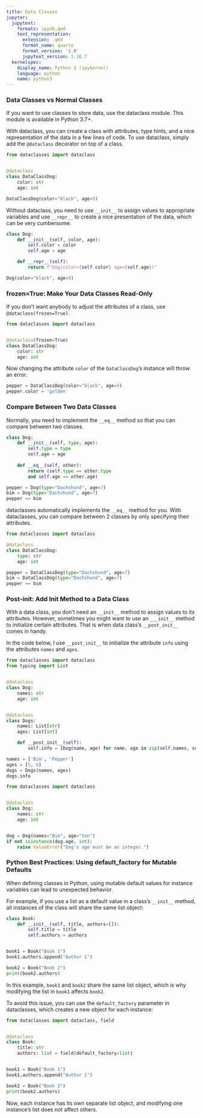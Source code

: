 ```yaml
---
title: Data Classes
jupyter:
  jupytext:
    formats: ipynb,qmd
    text_representation:
      extension: .qmd
      format_name: quarto
      format_version: '1.0'
      jupytext_version: 1.16.7
  kernelspec:
    display_name: Python 3 (ipykernel)
    language: python
    name: python3
---
```




### Data Classes vs Normal Classes

If you want to use classes to store data, use the dataclass module. This module is available in Python 3.7+.

With dataclass, you can create a class with attributes, type hints, and a nice representation of the data in a few lines of code. To use dataclass, simply add the `@dataclass` decorator on top of a class.

```python
from dataclasses import dataclass


@dataclass
class DataClassDog:
    color: str
    age: int
```

```python
DataClassDog(color="black", age=9)
```

Without dataclass, you need to use `__init__` to assign values to appropriate variables and use `__repr__` to create a nice presentation of the data, which can be very cumbersome.

```python
class Dog:
    def __init__(self, color, age):
        self.color = color
        self.age = age

    def __repr__(self):
        return f"Dog(color={self.color} age={self.age})"
```

```python
Dog(color="black", age=9)
```

### frozen=True: Make Your Data Classes Read-Only

If you don't want anybody to adjust the attributes of a class, use `@dataclass(frozen=True)`.

```python
from dataclasses import dataclass


@dataclass(frozen=True)
class DataClassDog:
    color: str
    age: int
```

Now changing the attribute `color` of  the `DataClassDog`'s instance will throw an error.

```python
pepper = DataClassDog(color="black", age=9)
pepper.color = 'golden'
```

### Compare Between Two Data Classes

Normally, you need to implement the `__eq__` method so that you can compare between two classes.

```python
class Dog:
    def __init__(self, type, age):
        self.type = type
        self.age = age
    
    def __eq__(self, other):
        return (self.type == other.type 
        and self.age == other.age)

pepper = Dog(type="Dachshund", age=7)
bim = Dog(type="Dachshund", age=7)
pepper == bim
```

dataclasses automatically implements the `__eq__` method for you. With dataclasses, you can compare between 2 classes by only specifying their attributes.

```python
from dataclasses import dataclass

@dataclass
class DataClassDog:
    type: str
    age: int
```

```python
pepper = DataClassDog(type="Dachshund", age=7)
bim = DataClassDog(type="Dachshund", age=7)
pepper == bim 
```

### Post-init: Add Init Method to a Data Class

With a data class, you don't need an `__init__` method to assign values to its attributes. However, sometimes you might want to use an `___init__` method to initialize certain attributes. That is when data class's `__post_init__` comes in handy.

In the code below, I use `__post_init__` to initialize the attribute `info` using the attributes `names` and `ages`.

```python
from dataclasses import dataclass
from typing import List


@dataclass
class Dog:
    names: str
    age: int


@dataclass
class Dogs:
    names: List[str]
    ages: List[int]

    def __post_init__(self):
        self.info = [Dog(name, age) for name, age in zip(self.names, self.ages)]
```

```python
names = ['Bim', 'Pepper']
ages = [5, 6]
dogs = Dogs(names, ages)
dogs.info 
```

```python
from dataclasses import dataclass


@dataclass
class Dog:
    names: str
    age: int


dog = Dog(names="Bim", age="ten")
if not isinstance(dog.age, int):
    raise ValueError("Dog's age must be an integer.")
```

### Python Best Practices: Using default_factory for Mutable Defaults

When defining classes in Python, using mutable default values for instance variables can lead to unexpected behavior.

For example, if you use a list as a default value in a class's `__init__` method, all instances of the class will share the same list object:

```python
class Book:
    def __init__(self, title, authors=[]):
        self.title = title
        self.authors = authors


book1 = Book("Book 1")
book1.authors.append("Author 1")

book2 = Book("Book 2")
print(book2.authors)
```

In this example, `book1` and `book2` share the same list object, which is why modifying the list in `book1` affects `book2`.

To avoid this issue, you can use the `default_factory` parameter in dataclasses, which creates a new object for each instance:

```python
from dataclasses import dataclass, field


@dataclass
class Book:
    title: str
    authors: list = field(default_factory=list)


book1 = Book("Book 1")
book1.authors.append("Author 1")

book2 = Book("Book 2")
print(book2.authors)
```

Now, each instance has its own separate list object, and modifying one instance's list does not affect others.
